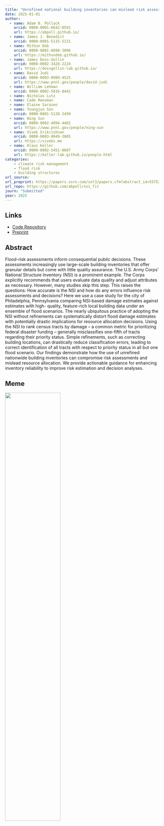 ```yaml
---
title: "Unrefined national building inventories can mislead risk assessments and decision"
date: 2025-01-01
author: 
  - name: Adam B. Pollack
    orcid: 0000-0001-6642-0591
    url: https://abpoll.github.io/
  - name: James J. Benedict
    orcid: 0000-0001-5115-5131
  - name: Mithun Deb
    orcid: 0000-0001-8898-3096
    url: https://mithundeb.github.io/
  - name: James Doss-Gollin
    orcid: 0000-0002-3428-2224
    url: https://dossgollin-lab.github.io/
  - name: David Judi
    orcid: 0000-0003-0989-4525
    url: https://www.pnnl.gov/people/david-judi
  - name: William Lehman
    orcid: 0000-0002-5816-8442
  - name: Nicholas Lutz
  - name: Cade Reesman
  - name: Elaine Sarazen
  - name: Youngjun Son
    orcid: 0000-0001-5128-2499
  - name: Ning Sun
    orcid: 0000-0002-4094-4482
    url: https://www.pnnl.gov/people/ning-sun
  - name: Vivek Srikrishnan
    orcid: 0000-0003-0049-3805
    url: https://viveks.me
  - name: Klaus Keller
    orcid: 0000-0002-5451-8687
    url: https://keller-lab.github.io/people.html
categories:
    - climate risk management
    - flood risk
    - building structures
url_source: 
url_preprint: https://papers.ssrn.com/sol3/papers.cfm?abstract_id=5575271
url_repo: https://github.com/abpoll/nsi_fit
journ: "Submitted"
year: 2025
---
```


## Links

* [Code Repository](https://github.com/abpoll/nsi_fit)
* [Preprint](https://papers.ssrn.com/sol3/papers.cfm?abstract_id=5575271)

## Abstract

Flood-risk assessments inform consequential public decisions. These assessments
increasingly use large-scale building inventories that offer granular details but come with
little quality assurance. The U.S. Army Corps’ National Structure Inventory (NSI) is a
prominent example. The Corps explicitly recommends that users evaluate data quality
and adjust attributes as necessary. However, many studies skip this step. This raises
the questions: How accurate is the NSI and how do any errors influence risk
assessments and decisions? Here we use a case study for the city of Philadelphia,
Pennsylvania comparing NSI-based damage estimates against estimates with high-
quality, feature-rich local building data under an ensemble of flood scenarios. The
nearly ubiquitous practice of adopting the NSI without refinements can systematically
distort flood damage estimates with potentially drastic implications for resource
allocation decisions. Using the NSI to rank census tracts by damage – a common metric
for prioritizing federal disaster funding – generally misclassifies one-fifth of tracts
regarding their priority status. Simple refinements, such as correcting building locations,
can drastically reduce classification errors, leading to correct identification of all tracts
with respect to priority status in all but one flood scenario. Our findings demonstrate
how the use of unrefined nationwide building inventories can compromise risk
assessments and mislead resource allocation. We provide actionable guidance for
enhancing inventory reliability to improve risk estimation and decision analyses.

## Meme

![](meme.png){width=60%}
